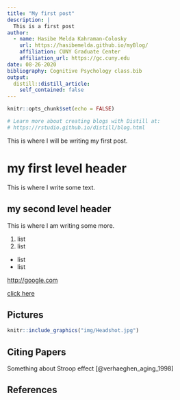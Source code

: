 ```yaml
---
title: "My first post"
description: |
  This is a first post
author:
  - name: Hasibe Melda Kahraman-Colosky 
    url: https://hasibemelda.github.io/myBlog/
    affiliation: CUNY Graduate Center
    affiliation_url: https://gc.cuny.edu
date: 08-26-2020
bibliography: Cognitive Psychology class.bib
output:
  distill::distill_article:
    self_contained: false
---
```


```r
knitr::opts_chunk$set(echo = FALSE)

# Learn more about creating blogs with Distill at:
# https://rstudio.github.io/distill/blog.html

```


This is where I will be writing my first post.

# my first level header
This is where I write some text.

## my second level header
This is where I am writing some more.

1. list
2. list
- list
- list

<http://google.com>

[click here](google.com)

## Pictures

```r
knitr::include_graphics("img/Headshot.jpg")
```
## Citing Papers

Something about Stroop effect [@verhaeghen_aging_1998]

## References